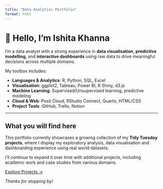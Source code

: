 ```yaml
---
title: "Data Analytics Portfolio"
format: html
---
```


# 👋 Hello, I'm Ishita Khanna

I'm a data analyst with a strong experience in **data visualisation**, **predictive modelling**, and **interactive dashboards** using raw data to drive meaningful decisions across multiple domains.

My toolbox includes:

-   **Languages & Analytics**: R, Python, SQL, Excel
-   **Visualisation**: ggplot2, Tableau, Power BI, R Shiny, d3.js
-   **Machine Learning**: Supervised/Unsupervised learning, predictive modeling
-   **Cloud & Web**: Posit Cloud, RStudio Connect, Quarto, HTML/CSS
-   **Project Tools**: GitHub, Trello, Notion

------------------------------------------------------------------------

## What you will find here

This portfolio currently showcases a growing collection of my **Tidy Tuesday projects**, where I display my exploratory analysis, data visualisation and dashboarding experience using real world datasets.

I'll continue to expand it over time with additional projects, including academic work and case studies from various domains.

[Explore Projects →](projects.qmd)

*Thanks for stopping by!*

